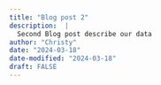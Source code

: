 ```yaml
---
title: "Blog post 2"
description:  |
  Second Blog post describe our data
author: "Christy"
date: "2024-03-18"
date-modified: "2024-03-18"
draft: FALSE
---
```


